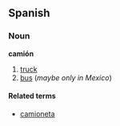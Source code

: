 ==Spanish==
===Noun===
'''camión'''

# [[truck]]
# [[bus]] (''maybe only in Mexico'')

====Related terms====
*[[camioneta]]